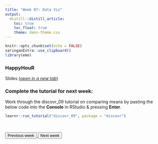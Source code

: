 ```yaml
---
title: "Week 07: Data Viz"
output:
  distill::distill_article:
    toc: true
    toc_float: true
    theme: dans-theme.css
---
```


```r
knitr::opts_chunk$set(echo = FALSE)
xaringanExtra::use_clipboard()
library(emo)
```

### HappyHouR 

Slides [(*open in a new tab*)](https://fundrmentals-slides.netlify.app/week_07/index.html){target="_blank"}
<!--

<iframe id="inlineFrameExample"
    title="Inline Frame Example"
    height="360"
    src="">
</iframe>
-->

### Complete the tutorial for next week: 

:::ojtask

Work through the discovr_09 tutorial on comparing means by pasting the below code into the **Console** in RStudio & pressing **Enter**.

```r

learnr::run_tutorial("discovr_09", package = "discovr")

```



:::

<br>

<div class="button-box col-lg-12">

<a href="https://fundrmentals.netlify.app/week_06.html">
<button class="button3">Previous week</button>
</a>
<a href="https://fundrmentals.netlify.app/week_08.html">
<button class="button4">Next week</button>
</a>

</div>

<br>
